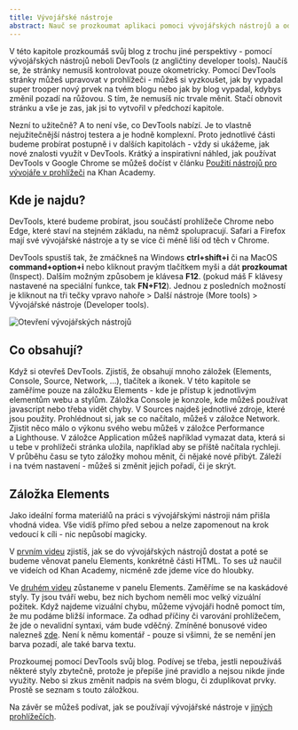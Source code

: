 ```yaml
---
title: Vývojářské nástroje
abstract: Nauč se prozkoumat aplikaci pomoci vývojářských nástrojů a odhal triky, které ti ulehčí testování!
---
```


V této kapitole prozkoumáš svůj blog z trochu jiné perspektivy - pomocí vývojářských nástrojů neboli DevTools (z angličtiny developer tools). Naučíš se, že stránky nemusíš kontrolovat pouze okometricky. Pomocí DevTools stránky můžeš upravovat v prohlížeči - můžeš si vyzkoušet, jak by vypadal super trooper nový prvek na tvém blogu nebo jak by blog vypadal, kdybys změnil pozadí na růžovou. S tím, že nemusíš nic trvale měnit. Stačí obnovit stránku a vše je zas, jak jsi to vytvořil v předchozí kapitole.

Nezní to užitečně? A to není vše, co DevTools nabízí. Je to vlastně nejužitečnější nástroj testera a je hodně komplexní. Proto jednotlivé části budeme probírat postupně i v dalších kapitolách - vždy si ukážeme, jak nové znalosti využít v DevTools. Krátký a inspirativní náhled, jak používat DevTools v Google Chrome se můžeš dočíst v článku [Použití nástrojů pro vývojáře v prohlížeči](https://cs.khanacademy.org/computing/computer-programming/html-css/web-development-tools/a/using-the-browser-developer-tools) na Khan Academy.

## Kde je najdu?

DevTools, které budeme probírat, jsou součástí prohlížeče Chrome nebo Edge, které staví na stejném základu, na němž spolupracují. Safari a Firefox mají své vývojářské nástroje a ty se více či méně liší od těch v Chrome.

DevTools spustíš tak, že zmáčkneš na Windows **ctrl+shift+i** či na MacOS **command+option+i** nebo kliknout pravým tlačítkem myši a dát **prozkoumat** (Inspect). Dalším možným způsobem je klávesa **F12**. (pokud máš F klávesy nastavené na speciální funkce, tak **FN+F12**). Jednou z posledních možností je kliknout na tři tečky vpravo nahoře > Další nástroje (More tools) > Vývojářské nástroje (Developer tools).

![Otevření vývojářských nástrojů](/images/chapter/qa-2-1.png "Jak otevřít vývojářské nástroje přes menu prohlížeče.")

## Co obsahují?

Když si otevřeš DevTools. Zjistíš, že obsahují mnoho záložek (Elements, Console, Source, Network, ...), tlačítek a ikonek. V této kapitole se zaměříme pouze na záložku Elements - kde je přístup k jednotlivým elementům webu a stylům. Záložka Console je konzole, kde můžeš používat javascript nebo třeba vidět chyby. V Sources najdeš jednotlivé zdroje, které jsou použity. Prohlédnout si, jak se co načítalo, můžeš v záložce Network. Zjistit něco málo o výkonu svého webu můžeš v záložce Performance a Lighthouse. V záložce Application můžeš například vymazat data, která si u tebe v prohlížeči stránka uložila, například aby se příště načítala rychleji. V průběhu času se tyto záložky mohou měnit, či nějaké nové přibýt. Záleží i na tvém nastavení - můžeš si změnit jejich pořadí, či je skrýt.

## Záložka Elements

Jako ideální forma materiálů na práci s vývojářskými nástroji nám přišla vhodná videa. Vše vidíš přímo před sebou a nelze zapomenout na krok vedoucí k cíli - nic nepůsobí magicky.

V [prvním videu](https://youtu.be/4iSC1Xzs-4M) zjistíš, jak se do vývojářských nástrojů dostat a poté se budeme věnovat panelu Elements, konkrétně části HTML. To ses už naučil ve videích od Khan Academy, nicméně zde jdeme více do hloubky.

Ve [druhém videu](https://youtu.be/rxJtZ9ZvqJg) zůstaneme v panelu Elements. Zaměříme se na kaskádové styly. Ty jsou tváří webu, bez nich bychom neměli moc velký vizuální požitek. Když najdeme vizuální chybu, můžeme vývojáři hodně pomoct tím, že mu podáme bližší informace. Za odhad příčiny či varování prohlížečem, že jde o nevalidní syntaxi, vám bude vděčný. Zmíněné bonusové video nalezneš [zde](https://www.youtube.com/watch?v=8Jj4Gg0LF64). Není k němu komentář - pouze si všimni, že se nemění jen barva pozadí, ale také barva textu.

Prozkoumej pomocí DevTools svůj blog. Podívej se třeba, jestli nepoužíváš některé styly zbytečně, protože je přepíše jiné pravidlo a nejsou nikde jinde využity. Nebo si zkus změnit nadpis na svém blogu, či zduplikovat prvky. Prostě se seznam s touto záložkou.

Na závěr se můžeš podívat, jak se používají vývojářské nástroje v [jiných prohlížečích](https://soubory.info/info/jak-pouzivat-vyvojarske-nastroje-weboveho-prohlizece/).
